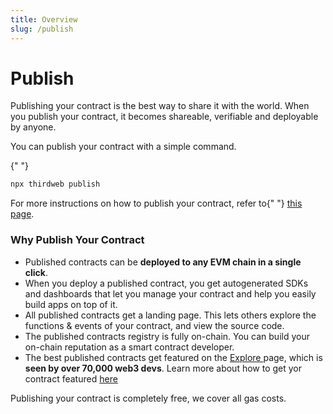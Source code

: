 ```yaml
---
title: Overview
slug: /publish
---
```



# Publish

<p>
  Publishing your contract is the best way to share it with the world. When you
  publish your contract, it becomes shareable, verifiable and deployable by
  anyone.
</p>

<div className="heroGrid">
<div>

<p>You can publish your contract with a simple command. </p>{" "}

```bash
npx thirdweb publish
```

<p>
  For more instructions on how to publish your contract, refer to{" "}
  <a href="https://portal.thirdweb.com/publish/how-to-publish">this page</a>.
</p>

</div>

<div className="heroGridImageContainer">
  <YoutubeEmbed link={"https://www.youtube.com/embed/itE25mcYpzU"} />
</div>
</div>

### Why Publish Your Contract

- Published contracts can be **deployed to any EVM chain in a single click**.
- When you deploy a published contract, you get autogenerated SDKs and dashboards that let you manage your contract and help you easily build apps on top of it.
- All published contracts get a landing page. This lets others explore the functions & events of your contract, and view the source code.
- The published contracts registry is fully on-chain. You can build your on-chain reputation as a smart contract developer.
- The best published contracts get featured on the <a href = "https://thirdweb.com/explore"> Explore </a> page, which is **seen by over 70,000 web3 devs**. Learn more about how to get yor contract featured [here](https://portal.thirdweb.com/publish/get-featured-on-explore)

Publishing your contract is completely free, we cover all gas costs.
